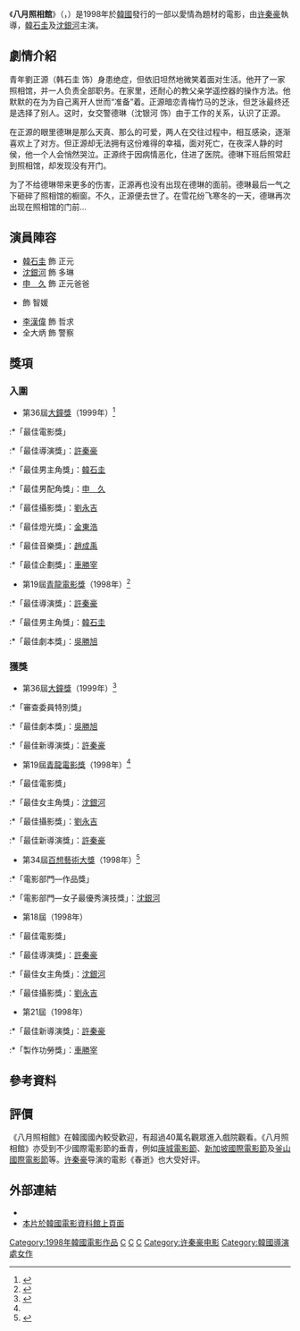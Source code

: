 {{noteTA
|T=zh-hk:八月照相館;zh-cn:; zh-tw:; 
|1= zh-hk:八月照相館;zh-cn:; zh-tw:; 
}}

{{Infobox Film | name = 八月照相館
  | original_name  = {{lang|ko|8월의 크리스마스}}
  | image =Christmas In August Poster.jpg
  | caption = 電影海報
  | director = [[许秦豪|许秦豪]]
  | producer = [[車勝宰|車勝宰]]
  | writer = 许秦豪<br />[[吳勝旭|吳勝旭]]<br />[[申東煥|申東煥]]
  | starring = [[韓石圭|韓石圭]]<br />[[沈銀河|沈銀河]]
  | music = [[趙成禹|趙成禹]]
  | cinematography = [[劉永吉|劉永吉]]
  | editing = [[咸盛元|咸盛元]]
  | production_company = Uno Film
  | distributor = 一新創業投資公司<br />韓國映像投資開發公司<br />Sidus FNH<br />[[安樂影片有限公司|安樂影片有限公司]]（香港）
  | released = {{KOR}} 1998年1月24日<br />{{JPN}} 1999年6月5日<ref>{{Cite web |url=http://www.allcinema.net/prog/show_c.php?num_c=85057 |title=存档副本 |accessdate=2016-09-14 |archive-date=2017-07-22 |archive-url=https://web.archive.org/web/20170722065404/http://www.allcinema.net/prog/show_c.php?num_c=85057 |dead-url=no }}</ref><br />{{HKG}} 1999年9月30日<ref>[http://iha2005.web.fc2.com/hkmovie/hk1999e-b5.htm 香港電影票房 1999 〔外語電影〕] {{Wayback|url=http://iha2005.web.fc2.com/hkmovie/hk1999e-b5.htm |date=20160920222404 }}，〈香港電影票房全紀錄〉</ref><br />{{KOR}} 2013年11月6日（重映）
  | runtime = 97分鐘
  | country = {{KOR}}
  | language = [[韓語|韓語]]
  | budget = 
  | imdb_id = 0140825
  | cn_name  = 
  | hk_name  = 八月照相館
  | tw_name  = 
}}
《'''八月照相館'''》（{{lang-ko|'''8월의 크리스마스'''}}，{{lang-en|'''Christmas in August'''}}）是1998年於[[韓國|韓國]]發行的一部以愛情為題材的電影，由[[许秦豪|许秦豪]]執導，[[韓石圭|韓石圭]]及[[沈銀河|沈銀河]]主演。

== 劇情介紹 ==
青年劉正源（韩石圭 饰）身患绝症，但依旧坦然地微笑着面对生活。他开了一家照相馆，并一人负责全部职务。在家里，还耐心的教父亲学遥控器的操作方法。他默默的在为为自己离开人世而“准备”着。正源暗恋青梅竹马的芝泳，但芝泳最终还是选择了别人。这时，女交警德琳（沈银河 饰）由于工作的关系，认识了正源。　　

在正源的眼里德琳是那么天真、那么的可爱，两人在交往过程中，相互感染，逐渐喜欢上了对方。但正源却无法拥有这份难得的幸福，面对死亡，在夜深人静的时侯，他一个人会悄然哭泣。正源终于因病情恶化，住进了医院。德琳下班后照常赶到照相馆，却发现没有开门。　

为了不给德琳带来更多的伤害，正源再也没有出现在德琳的面前。德琳最后一气之下砸碎了照相馆的橱窗。不久，正源便去世了。在雪花纷飞寒冬的一天，德琳再次出现在照相馆的门前…

== 演員陣容 ==
*[[韓石圭|韓石圭]] 飾 正元
*[[沈銀河|沈銀河]] 飾 多琳
*[[申久|申　久]] 飾 正元爸爸
*{{box|[[全美善|全美善]]}} 飾 智媛
*[[李漢偉|李漢偉]] 飾 哲求
*全大炳 飾 警察

== 獎項 ==
{{col-begin}}
{{col-2}}
=== 入圍 ===

*第36屆[[大鐘獎|大鐘獎]]（1999年）<ref>{{Cite web |url=http://www.daejongfilmaward.kr/html/film/info04_36.html |title=第36屆大鐘獎入圍名單 |accessdate=2016-09-14 |archive-date=2016-04-10 |archive-url=https://web.archive.org/web/20160410122953/http://www.daejongfilmaward.kr/html/film/info04_36.html |dead-url=no }}</ref>
:*「最佳電影獎」
:*「最佳導演獎」：[[許秦豪|許秦豪]]
:*「最佳男主角獎」：[[韓石圭|韓石圭]]
:*「最佳男配角獎」：[[申久|申　久]]
:*「最佳攝影獎」：[[劉永吉|劉永吉]]
:*「最佳燈光獎」：[[金東浩_(韓國電影燈光師)|金東浩]]
:*「最佳音樂獎」：[[趙成禹|趙成禹]]
:*「最佳企劃獎」：[[車勝宰|車勝宰]]
*第19屆[[青龍電影獎|青龍電影獎]]（1998年）<ref name="blueaward1998">{{Cite web |url=http://www.blueaward.co.kr/bbs/board.php?bo_table=awards_news&sca=19 |title=第19屆青龍電影獎得獎及入圍名單 |accessdate=2016-09-14 |archive-date=2015-09-23 |archive-url=https://web.archive.org/web/20150923192415/http://www.blueaward.co.kr/bbs/board.php?bo_table=awards_news&sca=19 |dead-url=no }}</ref>
:*「最佳導演獎」：[[許秦豪|許秦豪]]
:*「最佳男主角獎」：[[韓石圭|韓石圭]]
:*「最佳劇本獎」：[[吳勝旭|吳勝旭]]
{{col-2}}

=== 獲獎 ===

*第36屆[[大鐘獎|大鐘獎]]（1999年）<ref>{{Cite web |url=http://www.daejongfilmaward.kr/award05/525 |title=第36屆大鐘獎得獎名單 |accessdate=2016-09-14 |archive-date=2016-04-09 |archive-url=https://web.archive.org/web/20160409150004/http://www.daejongfilmaward.kr/award05/525 |dead-url=no }}</ref>
:*「審查委員特別獎」
:*「最佳劇本獎」：[[吳勝旭|吳勝旭]]
:*「最佳新導演獎」：[[許秦豪|許秦豪]]
*第19屆[[青龍電影獎|青龍電影獎]]（1998年）<ref name="blueaward1998"/>
:*「最佳電影獎」
:*「最佳女主角獎」：[[沈銀河|沈銀河]]
:*「最佳攝影獎」：[[劉永吉|劉永吉]]
:*「最佳新導演獎」：[[許秦豪|許秦豪]]
*第34屆[[百想藝術大獎|百想藝術大獎]]（1998年）<ref>{{Cite web |url=http://isplus.live.joins.com/award/bs/2013/history/h_history.asp?menuid=2&R=34 |title=第34屆百想藝術大獎得獎名單 |access-date=2016-09-14 |archive-url=https://web.archive.org/web/20160915102127/http://isplus.live.joins.com/award/bs/2013/history/h_history.asp?menuid=2&R=34 |archive-date=2016-09-15 |dead-url=yes }}</ref>
:*「電影部門—作品獎」
:*「電影部門—女子最優秀演技獎」：[[沈銀河|沈銀河]]
*第18屆{{Link-ko|韓國電影評論家協會獎|한국영화평론가협회상}}（1998年）
:*「最佳電影獎」
:*「最佳導演獎」：[[許秦豪|許秦豪]]
:*「最佳女主角獎」：[[沈銀河|沈銀河]]
:*「最佳攝影獎」：[[劉永吉|劉永吉]]
*第21屆{{Link-ko|黃金攝影獎|황금촬영상}}（1998年）
:*「最佳新導演獎」：[[許秦豪|許秦豪]]
:*「製作功勞獎」：[[車勝宰|車勝宰]]
{{col-end}}

==參考資料==
<div class="references-small">
<references/>
</div>

==評價==
《八月照相館》在韓國國內較受歡迎，有超過40萬名觀眾進入戲院觀看。《八月照相館》亦受到不少國際電影節的垂青，例如[[康城電影節|康城電影節]]、[[新加坡國際電影節|新加坡國際電影節]]及[[釜山國際電影節|釜山國際電影節]]等。[[许秦豪|许秦豪]]导演的電影《春逝》也大受好评。

==外部連結==
*{{imdb title|id=0140825|title=八月照相館}}
*[http://www.kmdb.or.kr/movie/md_basic.asp?nation=K&p_dataid=04938 本片於韓國電影資料館上頁面] {{Wayback|url=http://www.kmdb.or.kr/movie/md_basic.asp?nation=K&p_dataid=04938 |date=20130923155735 }}

{{许秦豪}}
{{青龍電影獎最佳電影}}
{{百想藝術大賞電影部門作品賞}}
{{韓國電影評論家協會獎最優秀作品獎}}

[[Category:1998年韓國電影作品|Category:1998年韓國電影作品]]
[[Category:韓語電影|C]]
[[Category:1990年代浪漫劇情片|C]]
[[Category:韓國浪漫劇情片|C]]
[[Category:许秦豪电影|Category:许秦豪电影]]
[[Category:韓國導演處女作|Category:韓國導演處女作]]